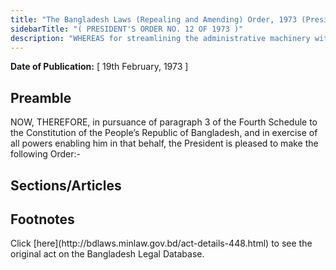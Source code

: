 ```yaml
---
title: "The Bangladesh Laws (Repealing and Amending) Order, 1973 (President's Order)."
sidebarTitle: "( PRESIDENT'S ORDER NO. 12 OF 1973 )"
description: "WHEREAS for streamlining the administrative machinery with a view to facilitating the implementation of land reforms measures, it is expedient, in public interest, to abolish the Board of Revenue as re-constituted under the Board of Revenue Act, 1913 (Bengal Act II of 1913), and to exclude the Commissioners of Divisions from matters relating to land administration and land reforms and to make alternative provisions for exercising the powers conferred, and discharging the duties imposed, on the said Board and Commissioners and for matters incidental thereto;"
---
```


**Date of Publication:** [ 19th February, 1973 ]

## Preamble

NOW, THEREFORE, in pursuance of paragraph 3 of the Fourth Schedule to the Constitution of the People’s Republic of Bangladesh, and in exercise of all powers enabling him in that behalf, the President is pleased to make the following Order:-

## Sections/Articles

## Footnotes

<Note>
  Click [here](http://bdlaws.minlaw.gov.bd/act-details-448.html) to see the original act on the Bangladesh Legal Database.
</Note>
